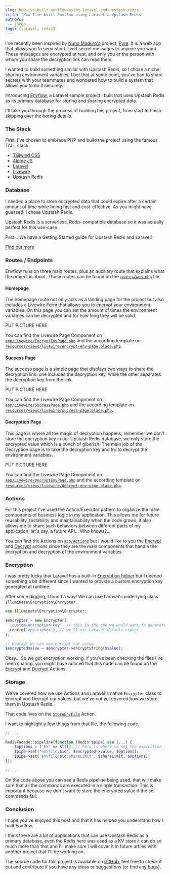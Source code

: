 ```yaml
---
slug: how-ive-built-envflow-using-laravel-and-upstash-redis
title: "How I've built Envflow using Laravel & Upstash Redis"
authors:
  - jorge
tags: [laravel, redis]
---
```


I've recently been inspired by [Nuno Maduro's](https://x.com/enunomaduro) project, [Pyre](https://pyre.link/).
It is a web app that allows you to send short-lived secret messages to anyone you want. These messages are encrypted at rest,
and only you or the person with whom you share the decryption link can read them.

I wanted to build something similar with Upstash Redis, so I chose a niche: sharing environment variables.
I bet that at some point, you've had to share secrets with your teammates and wondered how to build a system
that allows you to do it securely.

Introducing [Envflow](https://envflow-production-kkhmdq.laravel.cloud), a Laravel sample project I built that
uses Upstash Redis as its primary database for storing and sharing encrypted data.

I'll take you through the process of building this project, from start to finish skipping over the boring details.

### The Stack
First, I've chosen to embrace PHP and build the project using the famous TALL stack:
- [Tailwind CSS](https://tailwindcss.com/)
- [Alpine JS](https://alpinejs.dev/)
- [Laravel](https://laravel.com/)
- [Livewire](https://livewire.laravel.com/)
- [Upstash Redis](https://upstash.com)

### Database
I needed a place to store encrypted data that could expire after a certain amount of time while being fast and cost-effective.
As you might have guessed, I chose Upstash Redis.

Upstash Redis is a serverless, Redis-compatible database so it was actually perfect for this use-case.

<Note>
Psst… We have a Getting Started guide for Upstash Redis and Laravel!

[Find out more](https://upstash.com/docs/redis/quickstarts/laravel)
</Note>

### Routes / Endpoints

Envflow runs on three main routes, plus an auxiliary route that explains what the project is about.
Those routes can be found on the [`routes/web.php`](https://github.com/heyjorgedev/envflow/blob/main/routes/web.php) file.

#### Homepage

The homepage route not only acts as a landing page for the project but also includes a Livewire Form that allows you to encrypt
your environment variables. On this page you can set the amount of times the environment variables can be decrypted and for
how long they will be valid.

PUT PICTURE HERE

You can find the Livewire Page Component on [`app/Livewire/EncryptEnvPage.php`](https://github.com/heyjorgedev/envflow/blob/main/app/Livewire/EncryptEnvPage.php)
and the according template on [`resources/views/livewire/encrypt-env-page.blade.php`](https://github.com/heyjorgedev/envflow/blob/main/resources/views/livewire/encrypt-env-page.blade.php).

#### Success Page

The success page is a simple page that displays two ways to share the decryption link: one includes the decryption key,
while the other separates the decryption key from the link.

PUT PICTURE HERE

You can find the Livewire Page Component on [`app/Livewire/SuccessPage.php`](https://github.com/heyjorgedev/envflow/blob/main/app/Livewire/SuccessPage.php)
and the according template on [`resources/views/livewire/success-page.blade.php`](https://github.com/heyjorgedev/envflow/blob/main/resources/views/livewire/success-page.blade.php).

#### Decryption Page

This page is where all the magic of decryption happens, remember we don't store the encryption key in our Upstash Redis database,
we only store the encrypted value which is a bunch of giberish. The main job of the Decryption page is to take the decryption key and try
to decrypt the environment variables.

PUT PICTURE HERE

You can find the Livewire Page Component on [`app/Livewire/DecryptEnvPage.php`](https://github.com/heyjorgedev/envflow/blob/main/app/Livewire/DecryptEnvPage.php)
and the according template on [`resources/views/livewire/decrypt-env-page.blade.php`](https://github.com/heyjorgedev/envflow/blob/main/resources/views/livewire/decrypt-env-page.blade.php).

### Actions

For this project I've used the Action/Executor pattern to organize the main components of business logic in my application.
This allows me for future reusability, testability and maintainability when the code grows, it also allows me to share such
behaviors between different parts of my application, let's say, a future API... Who knows?...

You can find the Actions on [`app/Actions`](https://github.com/heyjorgedev/envflow/tree/main/app/Actions) but I would like to you
the [Encrypt](https://github.com/heyjorgedev/envflow/blob/main/app/Actions/EncryptEnvFile.php)
and [Decrypt](https://github.com/heyjorgedev/envflow/blob/main/app/Actions/DecryptEnvFile.php)
actions since they are the main components that handle the encryption and decryption of the environment variables.

### Encryption

I was pretty lucky that Laravel has a built-in [Encryption helper](https://laravel.com/docs/11.x/encryption) but I needed something a bit
different since I wanted to provide a custom encryption key generated at runtime.

After some digging, I found a way! We can use Laravel's underlying class `Illuminate\Encryption\Encrypter`.

```php
use Illuminate\Encryption\Encrypter;

$encrypter = new Encrypter(
  'custom-encryption-key', // this is the one we would want to generate
  config('app.cipher'), // we'll use Laravel default cipher
);

// Hooray! We can now encrypt our value
$encryptedValue = $encrypter->encryptString($value);
```

Okay... So we got encryption working, if you've been checking the files I've been sharing, you might have noticed that this code can
be found on the [Encrypt](https://github.com/heyjorgedev/envflow/blob/main/app/Actions/EncryptEnvFile.php)
and [Decrypt](https://github.com/heyjorgedev/envflow/blob/main/app/Actions/DecryptEnvFile.php) Actions.

### Storage

We've covered how we use Actions and Laravel's native `Encrypter` class to Encrypt and Decrypt our values, but we've not yet covered
how we store them in Upstash Redis.

That code lives on the [`StoreEnvFile`](https://github.com/heyjorgedev/envflow/blob/main/app/Actions/StoreEnvFile.php) Action.

I want to highlight a few things from that file, the following code.

```php
// ...

RedisFacade::pipeline(function (Redis $pipe) use (...) {
    $options = ['EX' => $ttl]; // here is where we set the expiration time
    $pipe->set("envfile:$id", $encrypted->value, $options);
    $pipe->set("envfile:$id:shareLimit", $shareLimit, $options);
});

// ...
```

On the code above you can see a Redis pipeline being used, that will make sure that all the commands are executed in a single
transaction. This is important because we don't want to store the encrypted value if the set commands fail.

### Conclusion

I hope you've enjoyed this post and that it has helped you understand how I built Envflow.

I think there are a lot of applications that can use Upstash Redis as a primary database, even tho Redis here was used as a KV store
it can do so much more than that and I'll make sure I will cover it in future artiles with another project that I'll be working on.

The source code for this project is available on [GitHub](https://github.com/heyjorgedev/envflow), feel free to check it out and contribute
if you have any ideas or suggestions (or find any bugs).